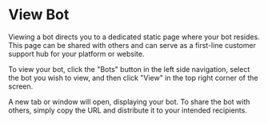 
# View Bot

Viewing a bot directs you to a dedicated static page where your bot resides. This page can be shared with others and can serve as a first-line customer support hub for your platform or website.

To view your bot, click the "Bots" button in the left side navigation, select the bot you wish to view, and then click "View" in the top right corner of the screen.

A new tab or window will open, displaying your bot. To share the bot with others, simply copy the URL and distribute it to your intended recipients.
